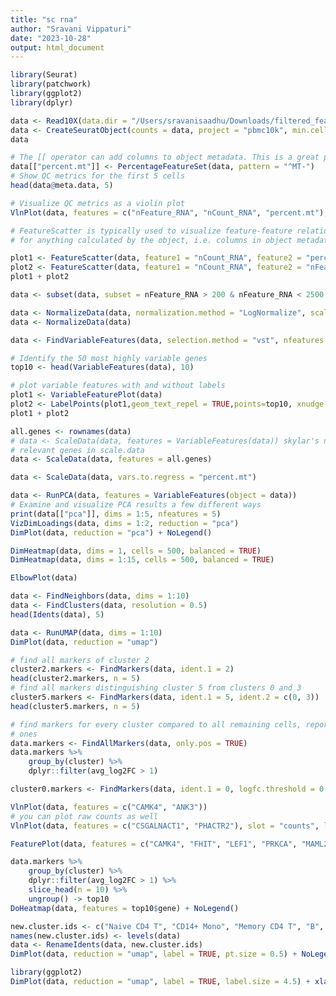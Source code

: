 ```yaml
---
title: "sc rna"
author: "Sravani Vippaturi"
date: "2023-10-28"
output: html_document
---
```


```r
library(Seurat)
library(patchwork)
library(ggplot2)
library(dplyr)

```

```r
data <- Read10X(data.dir = "/Users/sravanisaadhu/Downloads/filtered_feature_bc_matrix/")
data <- CreateSeuratObject(counts = data, project = "pbmc10k", min.cells = 3, min.features = 200)
data
```
```r
# The [[ operator can add columns to object metadata. This is a great place to stash QC stats
data[["percent.mt"]] <- PercentageFeatureSet(data, pattern = "^MT-")
# Show QC metrics for the first 5 cells
head(data@meta.data, 5)
```
```r
# Visualize QC metrics as a violin plot
VlnPlot(data, features = c("nFeature_RNA", "nCount_RNA", "percent.mt"), ncol = 3)
```
```r
# FeatureScatter is typically used to visualize feature-feature relationships, but can be used
# for anything calculated by the object, i.e. columns in object metadata, PC scores etc.

plot1 <- FeatureScatter(data, feature1 = "nCount_RNA", feature2 = "percent.mt")
plot2 <- FeatureScatter(data, feature1 = "nCount_RNA", feature2 = "nFeature_RNA")
plot1 + plot2
```

```r
data <- subset(data, subset = nFeature_RNA > 200 & nFeature_RNA < 2500 & percent.mt < 5)
```
```r
data <- NormalizeData(data, normalization.method = "LogNormalize", scale.factor = 10000)
data <- NormalizeData(data)
```

```r
data <- FindVariableFeatures(data, selection.method = "vst", nfeatures = 2000)

# Identify the 50 most highly variable genes
top10 <- head(VariableFeatures(data), 10)

# plot variable features with and without labels
plot1 <- VariableFeaturePlot(data)
plot2 <- LabelPoints(plot1,geom_text_repel = TRUE,points=top10, xnudge = 0, ynudge = 0)
plot1 + plot2
```

```r
all.genes <- rownames(data)
# data <- ScaleData(data, features = VariableFeatures(data)) skylar's note: this did not keep
# relevant genes in scale.data
data <- ScaleData(data, features = all.genes)
```

```r
data <- ScaleData(data, vars.to.regress = "percent.mt")

```

```r
data <- RunPCA(data, features = VariableFeatures(object = data))
# Examine and visualize PCA results a few different ways
print(data[["pca"]], dims = 1:5, nfeatures = 5)
VizDimLoadings(data, dims = 1:2, reduction = "pca")
DimPlot(data, reduction = "pca") + NoLegend()
```

```r
DimHeatmap(data, dims = 1, cells = 500, balanced = TRUE)
DimHeatmap(data, dims = 1:15, cells = 500, balanced = TRUE)
```

```r
ElbowPlot(data)
```

```r
data <- FindNeighbors(data, dims = 1:10)
data <- FindClusters(data, resolution = 0.5)
head(Idents(data), 5)
```

```r
data <- RunUMAP(data, dims = 1:10)
DimPlot(data, reduction = "umap")
```

```r
# find all markers of cluster 2
cluster2.markers <- FindMarkers(data, ident.1 = 2)
head(cluster2.markers, n = 5)
# find all markers distinguishing cluster 5 from clusters 0 and 3
cluster5.markers <- FindMarkers(data, ident.1 = 5, ident.2 = c(0, 3))
head(cluster5.markers, n = 5)
```

```r
# find markers for every cluster compared to all remaining cells, report only the positive
# ones
data.markers <- FindAllMarkers(data, only.pos = TRUE)
data.markers %>%
    group_by(cluster) %>%
    dplyr::filter(avg_log2FC > 1)
```

```r
cluster0.markers <- FindMarkers(data, ident.1 = 0, logfc.threshold = 0.25, test.use = "roc", only.pos = TRUE)
```
```r
VlnPlot(data, features = c("CAMK4", "ANK3"))
# you can plot raw counts as well
VlnPlot(data, features = c("CSGALNACT1", "PHACTR2"), slot = "counts", log = TRUE)
```

```r
FeaturePlot(data, features = c("CAMK4", "FHIT", "LEF1", "PRKCA", "MAML2", "ANK3", "PLCL1", "IGF1R", "ATP10A"))
```
```r
data.markers %>%
    group_by(cluster) %>%
    dplyr::filter(avg_log2FC > 1) %>%
    slice_head(n = 10) %>%
    ungroup() -> top10
DoHeatmap(data, features = top10$gene) + NoLegend()
```
```r
new.cluster.ids <- c("Naive CD4 T", "CD14+ Mono", "Memory CD4 T", "B", "CD8 T", "FCGR3A+ Mono", "NK", "DC", "Platelet")
names(new.cluster.ids) <- levels(data)
data <- RenameIdents(data, new.cluster.ids)
DimPlot(data, reduction = "umap", label = TRUE, pt.size = 0.5) + NoLegend()
```


```r
library(ggplot2)
DimPlot(data, reduction = "umap", label = TRUE, label.size = 4.5) + xlab("UMAP 1") + ylab("UMAP 2") + theme(axis.title = element_text(size = 18), legend.text = element_text(size = 18)) + guides(colour = guide_legend(override.aes = list(size = 10)))

```